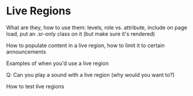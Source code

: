 
# Live Regions

What are they, how to use them: levels, role vs. attribute, include on page load, put an .sr-only class on it (but make sure it's rendered)

How to populate content in a live region, how to limit it to certain announcements

Examples of when you'd use a live region

Q: Can you play a sound with a live region (why would you want to?)

How to test live regions

